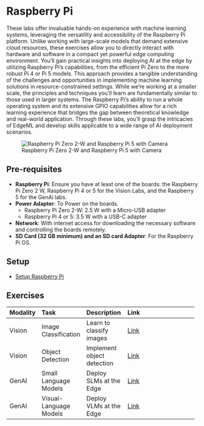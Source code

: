 # Raspberry Pi {.unnumbered}

These labs offer invaluable hands-on experience with machine learning systems, leveraging the versatility and accessibility of the Raspberry Pi platform. Unlike working with large-scale models that demand extensive cloud resources, these exercises allow you to directly interact with hardware and software in a compact yet powerful edge computing environment. You'll gain practical insights into deploying AI at the edge by utilizing Raspberry Pi's capabilities, from the efficient Pi Zero to the more robust Pi 4 or Pi 5 models. This approach provides a tangible understanding of the challenges and opportunities in implementing machine learning solutions in resource-constrained settings. While we're working at a smaller scale, the principles and techniques you'll learn are fundamentally similar to those used in larger systems. The Raspberry Pi's ability to run a whole operating system and its extensive GPIO capabilities allow for a rich learning experience that bridges the gap between theoretical knowledge and real-world application. Through these labs, you'll grasp the intricacies of EdgeML and develop skills applicable to a wide range of AI deployment scenarios.

![Raspberry Pi Zero 2-W and Raspberry Pi 5 with Camera](./images/jpeg/raspis.jpg)

## Pre-requisites {#sec-raspberry-pi-pre-requisites-42ad}

- **Raspberry Pi**: Ensure you have at least one of the boards: the Raspberry Pi Zero 2 W, Raspberry Pi 4 or 5 for the Vision Labs, and the Raspberry 5 for the GenAi labs.
- **Power Adapter**: To Power on the boards.
    - Raspberry Pi Zero 2-W: 2.5 W with a Micro-USB adapter
    - Raspberry Pi 4 or 5: 3.5 W with a USB-C adapter

- **Network**: With internet access for downloading the necessary software and controlling the boards remotely.
- **SD Card (32 GB minimum) and an SD card Adapter**: For the Raspberry Pi OS.

## Setup {#sec-raspberry-pi-setup-8854}

- [Setup Raspberry Pi](./setup/setup.qmd)

## Exercises {#sec-raspberry-pi-exercises-32f0}

+--------------+------------------------+----------------------------+---------------------------------------------------------+
| **Modality** | **Task**               | **Description**            | **Link**                                                |
+:=============+:=======================+:===========================+:========================================================+
| Vision       | Image Classification   | Learn to classify images   | [Link](./image_classification/image_classification.qmd) |
+--------------+------------------------+----------------------------+---------------------------------------------------------+
| Vision       | Object Detection       | Implement object detection | [Link](./object_detection/object_detection.qmd)         |
+--------------+------------------------+----------------------------+---------------------------------------------------------+
| GenAI        | Small Language Models  | Deploy SLMs at the Edge    | [Link](./llm/llm.qmd)                                   |
+--------------+------------------------+----------------------------+---------------------------------------------------------+
| GenAI        | Visual-Language Models | Deploy VLMs at the Edge    | [Link](./vlm/vlm.qmd)                                   |
+--------------+------------------------+----------------------------+---------------------------------------------------------+
